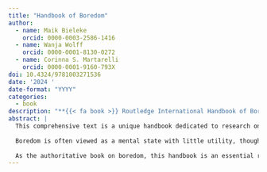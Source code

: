 ```yaml
---
title: "Handbook of Boredom"
author:
  - name: Maik Bieleke
    orcid: 0000-0003-2586-1416
  - name: Wanja Wolff
    orcid: 0000-0001-8130-0272
  - name: Corinna S. Martarelli
    orcid: 0000-0001-9160-793X
doi: 10.4324/9781003271536
date: '2024 '
date-format: "YYYY"
categories:
  - book
description: "**{{< fa book >}} Routledge International Handbook of Boredom**"
abstract: |
  This comprehensive text is a unique handbook dedicated to research on boredom. The book brings together leading contributors from across three continents and numerous fields to provide an interdisciplinary exploration of boredom, its theoretical underpinnings, its experiential properties, and the applied contexts in which it occurs.
  
  Boredom is often viewed as a mental state with little utility, though recent research suggests that it can be a powerful motivator of human behavior that shapes our actions in many ways. The book examines boredom from a range of perspectives and is comprised of three parts. Part I delves into the theoretical approaches to boredom, presenting methods for its measurement, explaining when and why boredom occurs, and scrutinizing the impact it has on our behavior. Part II focuses on the psychological and neural properties of boredom and its associations with a multitude of mental and interpersonal processes, such as self-control, mind-wandering, flow, and aggression. Part III presents boredom in practical contexts like school and work, and sheds light on its role for health-related behaviors, psychosocial well-being, and aesthetic experiences. The book concludes by summarizing the state of boredom research, identifying promising areas for future research, and providing directions for how research on boredom can be advanced.
  
  As the authoritative book on boredom, this handbook is an essential resource for students and researchers of psychology, sociology, education, sport science, and computer science.
---
```

